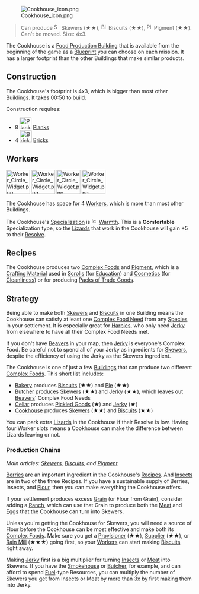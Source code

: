 [[File:Cookhouse icon.png|border|right|link=]]
<blockquote>Can produce [[File:Skewers.png|x16px|link=]] Skewers (★★), [[File:Biscuits.png|x16px|link=]] Biscuits (★★), [[File:Pigment.png|x16px|link=]] Pigment (★★). Can't be moved. Size: 4x3.</blockquote>


The Cookhouse is a [[Building|Food Production Building]] that is available from the beginning of the game as a [[Blueprint]] you can choose on each mission. It has a larger footprint than the other Buildings that make similar products.

== Construction ==

The Cookhouse's footprint is 4x3, which is bigger than most other Buildings. It takes 00:50 to build.

Construction requires:
* 8 [[File:Planks.png|32px]] [[Planks]]
* 4 [[File:Bricks.png|32px]] [[Bricks]]


== Workers ==

[[File:Worker Circle Widget.png|64px|link=]] [[File:Worker Circle Widget.png|64px|link=]] [[File:Worker Circle Widget.png|64px|link=]] [[File:Worker Circle Widget.png|64px|link=]]

The Cookhouse has space for 4 [[Workers]], which is more than most other Buildings.

The Cookhouse's [[Specialization]] is [[File:Icon Spec Fire 64x64.png|16px|link=]] [[Warmth Specialization|Warmth]]. This is a '''Comfortable''' Specialization type, so the [[Lizards]] that work in the Cookhouse will gain +5 to their [[Resolve]].

== Recipes ==

The Cookhouse produces two [[Resources#Complex Food|Complex Foods]] and [[Pigment]], which is a [[Resources#Crafting Materials|Crafting Material]] used in [[Scrolls]] (for [[Education]]) and [[Cosmetics]] (for [[Cleanliness]]) or for producing [[Pack of Trade Goods|Packs of Trade Goods]].

{{Recipe||Cookhouse}}


== Strategy ==

Being able to make both [[Skewers]] and [[Biscuits]] in one Building means the Cookhouse can satisfy at least one [[Complex Food Need]] from any [[Species]] in your settlement. It is especially great for [[Harpies]], who only need [[Jerky]] from elsewhere to have all their Complex Food Needs met.

If you don't have [[Beavers]] in your map, then [[Jerky]] is everyone's Complex Food. Be careful not to spend all of your Jerky as ingredients for [[Skewers]], despite the efficiency of using the Jerky as the Skewers ingredient.


The Cookhouse is one of just a few [[Buildings]] that can produce two different [[Complex Food Need|Complex Foods]]. This short list includes:
* [[Bakery]] produces [[Biscuits]] (★★) and [[Pie]] (★★)
* [[Butcher]] produces [[Skewers]] (★★) and [[Jerky]] (★★), which leaves out [[Beavers]]' Complex Food Needs
* [[Cellar]] produces [[Pickled Goods]] (★) and [[Jerky]] (★)
* [[Cookhouse]] produces [[Skewers]] (★★) and [[Biscuits]] (★★)


You can park extra [[Lizards]] in the Cookhouse if their Resolve is low. Having four Worker slots means a Cookhouse can make the difference between Lizards leaving or not.

=== Production Chains ===

''Main articles: [[Skewers#Production Chain|Skewers]], [[Biscuits#Production Chain|Biscuits]], and [[Pigment#Production Chain|Pigment]]''

[[Berries]] are an important ingredient in the Cookhouse's [[Recipes]]. And [[Insects]] are in two of the three Recipes. If you have a sustainable supply of Berries, Insects, and [[Flour]], then you can make everything the Cookhouse offers.


If your settlement produces excess [[Grain]] (or Flour from Grain), consider adding a [[Ranch]], which can use that Grain to produce both the [[Meat]] and [[Eggs]] that the Cookhouse can turn into Skewers.


Unless you're getting the Cookhouse for Skewers, you will need a source of Flour before the Cookhouse can be most effective and make both its [[Complex Food]]s. Make sure you get a [[Provisioner]] (★★), [[Supplier]] (★★), or [[Rain Mill]] (★★★) going first, so your [[Workers]] can start making [[Biscuits]] right away.


Making [[Jerky]] first is a big multiplier for turning [[Insects]] or [[Meat]] into Skewers. If you have the [[Smokehouse]] or [[Butcher]], for example, and can afford to spend [[Fuel]]-type Resources, you can multiply the number of Skewers you get from Insects or Meat by more than 3x by first making them into Jerky.